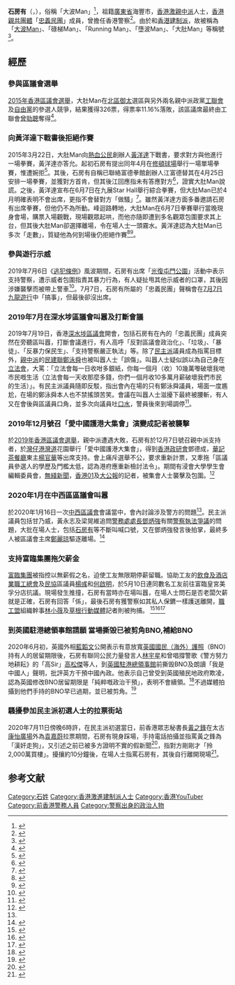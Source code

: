 {{Infobox person
| name = 大肚Man<br/>Man, Shek Fong Yau
| honorific_suffix = 
| birth_date = {{birth date and age|1975|6|24}}
| birth_place = {{HKG-1959}}
| death_date = 
| death_place = 
| occupation =退休人員 、商人、[[KOL|KOL]]、前紀律部隊成員、有BNO
| spouse = 
| children = 
| nationality = {{CNHK}}<br>{{BNO}}
| other_names = 阿Man、[[大波Man|大波Man]]、走數Man、碌梯Man、墮波Man、大肚Man、雷霆戰虎、香港師兄
| past = [[反送中|反送中]](1993-2010)
| organization = [[忠義民團|忠義民團]]
| residence = {{HKG}}[[新界西|新界西]][[元朗|元朗]] 
}}
'''石房有'''（{{lang-en|'''Man, Shek Fong Yau'''}}，{{bd|1975年|6月24日|catIdx=S石}}），俗稱「大波Man」<ref>{{cite web|url=http://www.passiontimes.hk/article/04-24-2015/22557|title=若為稚子楷模，請石房有以身作則|publisher=|accessdate=2015-06-23|work=[[熱血時報|熱血時報]]|author=謝美|archive-url=https://web.archive.org/web/20191110162836/http://www.passiontimes.hk/article/04-24-2015/22557|archive-date=2019-11-10|deadurl=no}}</ref>，祖籍[[廣東省|廣東省]]海豐市，[[香港|香港]][[激進民主派|激親中派]]人士，[[香港親共團體|香港親共團體]]「[[忠義民團|忠義民團]]」成員，曾擔任香港警察<ref>{{cite web|url=https://www.facebook.com/permalink.php?story_fbid=1595515750738014&id=1562471480709108|title=阿Man做節目嘉賓|publisher=忠義民團|work=Facebook|accessdate=2015-06-23|archive-date=2021-03-06|archive-url=https://web.archive.org/web/20210306055045/https://www.facebook.com/permalink.php?story_fbid=1595515750738014&id=1562471480709108|dead-url=no}}</ref>。由於和[[香港|香港]][[建制派_(香港)|建制派]]，故被稱為「[[巨乳|大波]]Man」、「碌梯Man」、「Running Man」、「墮波Man」、「大肚Man」等稱號<ref>{{cite web|url=http://tmhk.org/2015/06/%E3%80%8C%E5%A4%A7%E6%B3%A2man%E3%80%8D%E7%8F%BE%E8%BA%AB%E5%A4%A9%E5%90%8E-%E3%80%8C%E6%B0%91%E5%9C%98%E3%80%8D%E3%80%8C%E7%86%B1%E8%A1%80%E3%80%8D%E4%BA%92%E7%9B%B8%E5%8F%AB%E5%9B%82/|title=「大波man」現身天后 「民團」「熱血」互相叫囂|work=TMHK|location=[[香港|香港]]|accessdate=2015-06-23|archive-url=https://web.archive.org/web/20180826214754/https://tmhk.org/2015/06/04/%E3%80%8C%E5%A4%A7%E6%B3%A2man%E3%80%8D%E7%8F%BE%E8%BA%AB%E5%A4%A9%E5%90%8E-%E3%80%8C%E6%B0%91%E5%9C%98%E3%80%8D%E3%80%8C%E7%86%B1%E8%A1%80%E3%80%8D%E4%BA%92%E7%9B%B8%E5%8F%AB%E5%9B%82/|archive-date=2018-08-26|deadurl=no}}</ref>。

==經歷==
===參與區議會選舉===
[[2015年香港區議會選舉|2015年香港區議會選舉]]，大肚Man在[[北區_(香港)|北區]][[御太|御太]]選區與另外兩名親中派政黨[[工聯會|工聯會]]及[[自由黨_(香港)|自由黨]]的參選人競爭，結果獲得326票，得票率11.16%落敗，該區議席最終由工聯會[[曾勁聰|曾勁聰]]奪得<ref>{{cite news |title=「大波MAN」得票僅400　趕絕露宿者香明孝落敗 |url=https://thestandnews.com/politics/%E5%A4%A7%E6%B3%A2man-%E5%BE%97%E7%A5%A8%E5%83%85400-%E8%B6%95%E7%B5%95%E9%9C%B2%E5%AE%BF%E8%80%85%E9%A6%99%E6%98%8E%E5%AD%9D%E8%90%BD%E6%95%97/ |agency=[[立場新聞|立場新聞]] |date=2015-11-23 |accessdate=2019-07-20 |archive-date=2019-08-16 |archive-url=https://web.archive.org/web/20190816151940/http://www.thestandnews.com/politics/%E5%A4%A7%E6%B3%A2man-%E5%BE%97%E7%A5%A8%E5%83%85400-%E8%B6%95%E7%B5%95%E9%9C%B2%E5%AE%BF%E8%80%85%E9%A6%99%E6%98%8E%E5%AD%9D%E8%90%BD%E6%95%97/ |dead-url=no }}</ref>。

===向黃洋達下戰書後拒絕作賽===
2015年3月22日，大肚Man向[[熱血公民|熱血公民]]創辦人[[黃洋達|黃洋達]]下戰書，要求對方與他進行一場拳賽，黃洋達亦答允。起初石房有提出同年4月在[[修頓球場|修頓球場]]舉行一場單場拳賽，惟遭婉拒<ref>{{cite web|url=http://www.passiontimes.hk/article/03-22-2015/21903|title=熱血時報 - 忠義民團踩場挑戰黃洋達　阿Man僅提供20萬作賽事按金 - 熱血編輯部 - 熱血新聞|publisher=|accessdate=23 June 2015|archive-date=2015-06-24|archive-url=https://web.archive.org/web/20150624224424/http://www.passiontimes.hk/article/03-22-2015/21903|dead-url=no}}</ref>。其後，石房有自稱已聯絡富德拳館創辦人江富德替其在4月25日安排一場拳賽，並獲對方首肯，但其後江回應指未有答應對方<ref>{{cite web|url=http://paper.wenweipo.com/2015/04/11/HK1504110010.htm|title=uqvManܶvFñuͦv|publisher=|accessdate=23 June 2015|archive-date=2015-06-23|archive-url=https://web.archive.org/web/20150623232754/http://paper.wenweipo.com/2015/04/11/HK1504110010.htm|dead-url=no}}</ref>，證實大肚Man說謊。之後，黃洋達宣布在6月7日在九展Star Hall舉行綜合拳賽，但大肚Man已於4月明確表明不會出席，更指不會替對方「做騷」<ref>{{cite web|url=http://tmhk.org/2015/04/%E7%9F%B3%E6%88%BF%E6%9C%89%EF%BC%9A%E5%94%94%E7%9F%A5%E9%BB%83%E6%B4%8B%E9%81%94%E4%BF%82%E5%92%AA%E9%A9%9A%E5%B7%A6%E6%88%91-5/|title=TMHK - Truth Media (Hong Kong) - 大肚Man：唔知黃洋達係咪驚左我|work=TMHK - Truth Media (Hong Kong)|accessdate=23 June 2015|archive-date=2015-06-23|archive-url=https://web.archive.org/web/20150623232751/http://tmhk.org/2015/04/%E7%9F%B3%E6%88%BF%E6%9C%89%EF%BC%9A%E5%94%94%E7%9F%A5%E9%BB%83%E6%B4%8B%E9%81%94%E4%BF%82%E5%92%AA%E9%A9%9A%E5%B7%A6%E6%88%91-5/|dead-url=no}}</ref>。雖然黃洋達方面多番邀請石房有出席拳賽，但他仍不為所動。峰迴路轉地，大肚Man在6月7日拳賽舉行當晚現身會場，購票入場觀戰，現場觀眾起哄，而他亦隨即遭到多名觀眾包圍要求其上台，但其後大肚Man卻選擇離場，令在場人士一頭霧水。黃洋達認為大肚Man已多次「走數」，質疑他為何到場後仍拒絕作賽<ref>{{cite av media|url=https://www.youtube.com/watch?v=AkBUuuUPFe8|title=【拳已打】黃洋達拳賽敗走精華|date=7 June 2015|work=YouTube|accessdate=23 June 2015|archive-date=2016-03-22|archive-url=https://web.archive.org/web/20160322135423/https://www.youtube.com/watch?v=AkBUuuUPFe8|dead-url=no}}</ref><ref>{{cite av media|url=https://www.youtube.com/watch?v=A0-CC7UASvo|title=【2015-06-07 力保健搏擊之夜：熱血格鬥】阿Man淆底足本重溫 司徒夾帶師傅感可惜|date=8 June 2015|work=YouTube|accessdate=23 June 2015|archive-date=2016-03-24|archive-url=https://web.archive.org/web/20160324174845/https://www.youtube.com/watch?v=A0-CC7UASvo|dead-url=no}}</ref>。

===參與遊行示威===
2019年7月6日《[[逃犯條例|逃犯條例]]》風波期間，石房有出席「[[光復屯門公園_(2019年7月)|光復屯門公園]]」活動中表示支持警察，遭示威者包圍指責其暴力行為，有人疑扯甩其他示威者的口罩，其後因涉嫌襲擊而被帶上警車<ref>{{cite web|url=https://www.hk01.com/突發/348993/光復屯門公園-警帶走涉襲示威者人士惹批評-數百人包圍警署|title=【光復屯門公園】警帶走涉襲示威者人士惹批評 數百人包圍警署|date=6 July 2019|work=香港01|accessdate=8 July 2019|archive-date=2019-07-07|archive-url=https://web.archive.org/web/20190707022857/https://www.hk01.com/%E7%AA%81%E7%99%BC/348993/%E5%85%89%E5%BE%A9%E5%B1%AF%E9%96%80%E5%85%AC%E5%9C%92-%E8%AD%A6%E5%B8%B6%E8%B5%B0%E6%B6%89%E8%A5%B2%E7%A4%BA%E5%A8%81%E8%80%85%E4%BA%BA%E5%A3%AB%E6%83%B9%E6%89%B9%E8%A9%95-%E6%95%B8%E7%99%BE%E4%BA%BA%E5%8C%85%E5%9C%8D%E8%AD%A6%E7%BD%B2|dead-url=no}}</ref>。7月7日，石房有所屬的「忠義民團」聲稱會在[[2019年7月7日香港反對逃犯條例修訂草案遊行|7月7日九龍遊行]]中「搞事」，但最後卻沒出席。

=== 2019年7月在深水埗區議會叫囂及打斷會議 ===
2019年7月19日，香港[[深水埗區議會|深水埗區議會]]開會，包括石房有在內的「忠義民團」成員突然在旁聽區叫囂，打斷會議進行，有人高呼「反對區議會政治化」、「垃圾」、「暴徒」、「反暴力保民生」、「支持警察嚴正執法」等。除了[[香港民主派|民主派]]議員成為指罵目標外，[[親共派_(香港)|親中派]]的[[民建聯|民建聯]][[鄭泳舜|鄭泳舜]]也被叫囂人士「誤傷」。叫囂人士疑似誤以為自己身在[[香港立法會|立法會]]，大罵：「立法會每一日收咁多銀紙，你每一個月（收）10幾萬嚟破壞我哋市民嘅生活（立法會每一天收那麼多錢，你們一個月收10多萬月薪破壞我們市民的生活）」。有民主派議員隨即反駁，指出會內在場的只有鄭泳舜議員，場面一度尷尬，在場的鄭泳舜本人也不禁搖頭苦笑。會議在叫囂人士滋擾下最終被腰斬，有人又在會後與區議員口角，並多次向議員吐[[口水|口水]]，警員後來到場調停<ref name=":1">{{cite news |author1=莊恭南 |title=【逃犯條例】「反暴力」人士大鬧深水埗區會　爭執間向議員吐口水 |url=https://www.hk01.com/%E6%94%BF%E6%83%85/353924/%E9%80%83%E7%8A%AF%E6%A2%9D%E4%BE%8B-%E5%8F%8D%E6%9A%B4%E5%8A%9B-%E4%BA%BA%E5%A3%AB%E5%A4%A7%E9%AC%A7%E6%B7%B1%E6%B0%B4%E5%9F%97%E5%8D%80%E6%9C%83-%E7%88%AD%E5%9F%B7%E9%96%93%E5%90%91%E8%AD%B0%E5%93%A1%E5%90%90%E5%8F%A3%E6%B0%B4 |agency=香港01 |date=2019-07-19 |accessdate=2019-07-19 |archive-date=2019-07-19 |archive-url=https://web.archive.org/web/20190719143749/https://www.hk01.com/%E6%94%BF%E6%83%85/353924/%E9%80%83%E7%8A%AF%E6%A2%9D%E4%BE%8B-%E5%8F%8D%E6%9A%B4%E5%8A%9B-%E4%BA%BA%E5%A3%AB%E5%A4%A7%E9%AC%A7%E6%B7%B1%E6%B0%B4%E5%9F%97%E5%8D%80%E6%9C%83-%E7%88%AD%E5%9F%B7%E9%96%93%E5%90%91%E8%AD%B0%E5%93%A1%E5%90%90%E5%8F%A3%E6%B0%B4 |dead-url=no }}</ref>。

=== 2019年12月號召「愛中國護港大集會」演變成記者被襲擊 ===
於[[2019年香港區議會選舉|2019年香港區議會選舉]]，親中派遭遇大敗，石房有於12月7日號召親中派支持者，於[[灣仔|灣仔]][[港灣道|港灣道]]花園舉行「愛中國護港大集會」，得到[[香港政研會|香港政研會]]鄧德成，[[華記茶餐廳|華記茶餐廳]]東主[[楊官華|楊官華]]等出席支持。會上痛斥選舉不公，要求重新計票，又牽拖「區議員參選人的學歷及門檻太低，認為港府應重新檢討法令」。期間有浸會大學學生會編輯委員會，[[無綫新聞|無綫新聞]]，[[香港01|香港01]]及[[大公報|大公報]]的記者，被集會人士襲擊及包圍。<ref>{{Cite web|title=敵我不分！港親共團體輸不起包圍紅媒 女記者狂叫：我TVB啦|url=https://tw.appledaily.com/international/20191208/JNCDJHYUU4H27UZDL3I75KTTDI/|accessdate=2020-01-19|work=蘋果新聞網|language=zh|archive-date=2020-09-20|archive-url=https://web.archive.org/web/20200920185831/https://tw.appledaily.com/international/20191208/JNCDJHYUU4H27UZDL3I75KTTDI/|dead-url=no}}</ref>

=== 2020年1月在中西區區議會叫囂 ===
於2020年1月16日一次[[中西區議會|中西區議會]]會議當中，會內討論涉及警方的問題<ref name=":1" />。民主派議員包括甘乃威，黃永志及梁晃維追問[[警務處處長|警務處處長]][[鄧炳強|鄧炳強]]有關[[對於反對逃犯條例修訂草案運動中香港警隊的批評|警察執法爭議]]的問題，大批在場人士，包括[[石房有|石房有]]等不斷叫喊口號，又在鄧炳強發言後拍掌，最終多人被區議會主席[[鄭麗琼|鄭麗琼]]驅逐離場。<ref name=":0">{{Cite web|title=鄭麗琼施下馬威 鄧炳強被迫戴委任證|url=https://hk.appledaily.com/local/20200117/L4EFVRF3B6HMPPRHHZ4FWRPYP4/|accessdate=2020-01-18|work=Apple Daily 蘋果日報|language=zh|archive-date=2021-03-04|archive-url=https://web.archive.org/web/20210304172850/https://hk.appledaily.com/local/20200117/L4EFVRF3B6HMPPRHHZ4FWRPYP4/|dead-url=no}}</ref>

=== 支持富臨集團拖欠薪金===
[[富臨集團|富臨集團]]被指控以無薪假之名，迫使工友無限期停薪留職。協助工友的[[飲食及酒店業職工總會|飲食及酒店業職工總會]]及[[民協|民協]]區議員[[楊彧|楊彧]]和[[何啟明|何啟明]]，於5月10日連同數名工友前往富臨皇宮美孚分店抗議。現場發生推撞，石房有當時亦在場叫囂，在場人士問石是否老闆欠薪就是正確，石房有回答「係」，最後石房有獲警察如其私人保鑣一樣護送離開，[[職工盟|職工盟]]組織幹事[[林小薇|林小薇]]及[[草根行動媒體|草根行動媒體]]記者則被拘捕。
<ref name="AppleDaily-20200511">{{cite web |title=工友抗議剝削　富臨報警拘兩人 |url=https://hk.appledaily.com/local/20200511/B6TYPI7RZFFR2YCY74ICCJWUE4/ |accessdate=2020-05-10 |archive-date=2020-07-08 |archive-url=https://web.archive.org/web/20200708042411/https://hk.appledaily.com/local/20200511/B6TYPI7RZFFR2YCY74ICCJWUE4/ |dead-url=no }}</ref><ref name="Now-20200510">{{cite web |title=工會質疑富臨申請保就業資助但要求員工放無薪假 |url=https://news.now.com/home/local/player?newsId=390515 |accessdate=2020-05-10 |archive-date=2020-05-26 |archive-url=https://web.archive.org/web/20200526184332/https://news.now.com/home/local/player?newsId=390515 |dead-url=no }}</ref><ref name="HK01-20200510">{{cite web |author1=曾凱欣 |title=富臨以無薪假避遣散費　工友到場請願　警方到場拘捕兩人 |url=https://www.hk01.com/%E7%A4%BE%E6%9C%83%E6%96%B0%E8%81%9E/471270/%E5%AF%8C%E8%87%A8%E4%BB%A5%E7%84%A1%E8%96%AA%E5%81%87%E9%81%BF%E9%81%A3%E6%95%A3%E8%B2%BB-%E5%B7%A5%E5%8F%8B%E5%88%B0%E5%A0%B4%E8%AB%8B%E9%A1%98-%E8%AD%A6%E6%96%B9%E5%88%B0%E5%A0%B4%E6%8B%98%E6%8D%95%E5%85%A9%E4%BA%BA |accessdate=2020-05-10 |archive-date=2020-07-11 |archive-url=https://web.archive.org/web/20200711055644/https://www.hk01.com/%E7%A4%BE%E6%9C%83%E6%96%B0%E8%81%9E/471270/%E5%AF%8C%E8%87%A8%E4%BB%A5%E7%84%A1%E8%96%AA%E5%81%87%E9%81%BF%E9%81%A3%E6%95%A3%E8%B2%BB-%E5%B7%A5%E5%8F%8B%E5%88%B0%E5%A0%B4%E8%AB%8B%E9%A1%98-%E8%AD%A6%E6%96%B9%E5%88%B0%E5%A0%B4%E6%8B%98%E6%8D%95%E5%85%A9%E4%BA%BA |dead-url=no }}</ref>

===到英國駐港總領事館請願 當場撕毁已被剪角BNO,補給BNO===
2020年6月初，英國外相[[藍韜文|藍韜文]]公開表示有意放寬[[英國國民（海外）護照|英國國民（海外）護照]]（BNO）持有人的居留期限後，石房有聯同公民力量發言人[[林宇星|林宇星]]和曾唱撐警歌《警方努力地耕耘》的「高Sir」[[高松傑|高松傑]]等人，到[[英國駐港總領事館|英國駐港總領事館]]前撕毁BNO及朗讀「我是中國人」聲明，批評英方干預中國內政。他表示自己曾受到英國殖民地政府欺凌，認為英國修改BNO居留期限是「純粹嘅政治干預」，表明不會續領。<ref>{{cite news |title=建制團體到英國駐港總領事館請願　當場撕毁BNO批英干預中國內政 |url=https://news.mingpao.com/ins/%E6%B8%AF%E8%81%9E/article/20200606/s00001/1591422941342/%E5%BB%BA%E5%88%B6%E5%9C%98%E9%AB%94%E5%88%B0%E8%8B%B1%E5%9C%8B%E9%A7%90%E6%B8%AF%E7%B8%BD%E9%A0%98%E4%BA%8B%E9%A4%A8%E8%AB%8B%E9%A1%98-%E7%95%B6%E5%A0%B4%E6%92%95%E6%AF%81bno%E6%89%B9%E8%8B%B1%E5%B9%B2%E9%A0%90%E4%B8%AD%E5%9C%8B%E5%85%A7%E6%94%BF |accessdate=2020-06-06 |work=明報 |date=2020-06-06 |archive-date=2020-06-30 |archive-url=https://web.archive.org/web/20200630164847/https://news.mingpao.com/ins/%E6%B8%AF%E8%81%9E/article/20200606/s00001/1591422941342/%E5%BB%BA%E5%88%B6%E5%9C%98%E9%AB%94%E5%88%B0%E8%8B%B1%E5%9C%8B%E9%A7%90%E6%B8%AF%E7%B8%BD%E9%A0%98%E4%BA%8B%E9%A4%A8%E8%AB%8B%E9%A1%98-%E7%95%B6%E5%A0%B4%E6%92%95%E6%AF%81bno%E6%89%B9%E8%8B%B1%E5%B9%B2%E9%A0%90%E4%B8%AD%E5%9C%8B%E5%85%A7%E6%94%BF |dead-url=no }}</ref>不過媒體拍攝到他們手持的BNO早已過期，並已被剪角。<ref>{{cite news |author1=陳晶琦 |title=港版國安法｜建制組織撕已剪角BNO，補給BNO 　聲言不續領　斥英國延居留期 ,BNO|url=https://www.hk01.com/%E7%A4%BE%E6%9C%83%E6%96%B0%E8%81%9E/482606/%E6%B8%AF%E7%89%88%E5%9C%8B%E5%AE%89%E6%B3%95-%E5%BB%BA%E5%88%B6%E7%B5%84%E7%B9%94%E6%92%95%E5%B7%B2%E5%89%AA%E8%A7%92bno-%E8%81%B2%E8%A8%80%E4%B8%8D%E7%BA%8C%E9%A0%98-%E6%96%A5%E8%8B%B1%E5%9C%8B%E5%BB%B6%E5%B1%85%E7%95%99%E6%9C%9F |accessdate=2020-06-06 |work=香港01 |date=2020-06-06 |archive-date=2020-06-07 |archive-url=https://web.archive.org/web/20200607094344/https://www.hk01.com/%E7%A4%BE%E6%9C%83%E6%96%B0%E8%81%9E/482606/%E6%B8%AF%E7%89%88%E5%9C%8B%E5%AE%89%E6%B3%95-%E5%BB%BA%E5%88%B6%E7%B5%84%E7%B9%94%E6%92%95%E5%B7%B2%E5%89%AA%E8%A7%92bno-%E8%81%B2%E8%A8%80%E4%B8%8D%E7%BA%8C%E9%A0%98-%E6%96%A5%E8%8B%B1%E5%9C%8B%E5%BB%B6%E5%B1%85%E7%95%99%E6%9C%9F |dead-url=no }}</ref>

===騷擾參加民主派初選人士的拉票街站===
2020年7月11日傍晚6時許，在民主派初選當日，前香港眾志秘書長[[黃之鋒|黃之鋒]]在太古[[康怡廣場|康怡廣場]]外為[[袁嘉蔚|袁嘉蔚]]拉票期間，石房有現身踩場，手持電話拍攝並指罵黃之鋒為「漢奸走狗」，又引述之前已被多方證明不實的假新聞<ref name="stheadline-20191007">{{cite web |title=【Kelly Online】傳二千萬購貝沙灣 黃之鋒：假新聞 |url=https://hd.stheadline.com/news/realtime/hk/1607194/%E5%8D%B3%E6%99%82-%E6%B8%AF%E8%81%9E-Kelly-Online-%E5%82%B3%E4%BA%8C%E5%8D%83%E8%90%AC%E8%B3%BC%E8%B2%9D%E6%B2%99%E7%81%A3%C2%A0%E9%BB%83%E4%B9%8B%E9%8B%92-%E5%81%87%E6%96%B0%E8%81%9E |accessdate=2020-07-22 |archive-date=2020-05-02 |archive-url=https://web.archive.org/web/20200502182303/https://hd.stheadline.com/news/realtime/hk/1607194/%E5%8D%B3%E6%99%82-%E6%B8%AF%E8%81%9E-Kelly-Online-%E5%82%B3%E4%BA%8C%E5%8D%83%E8%90%AC%E8%B3%BC%E8%B2%9D%E6%B2%99%E7%81%A3%C2%A0%E9%BB%83%E4%B9%8B%E9%8B%92-%E5%81%87%E6%96%B0%E8%81%9E |dead-url=no }}</ref>，指對方剛剛才「拎2,000萬買樓」。擾攘約10分鐘後，在場人士指罵石房有，其後自行離開現場<ref>{{cite news |title=【立會選舉】譚文豪初選街站義工遇襲 黃之鋒與「大波man」口角 |url=https://hd.stheadline.com/news/realtime/hk/1817176/%E5%8D%B3%E6%99%82-%E6%B8%AF%E8%81%9E-%E7%AB%8B%E6%9C%83%E9%81%B8%E8%88%89-%E8%AD%9A%E6%96%87%E8%B1%AA%E5%88%9D%E9%81%B8%E8%A1%97%E7%AB%99%E7%BE%A9%E5%B7%A5%E9%81%87%E8%A5%B2-%E9%BB%83%E4%B9%8B%E9%8B%92%E8%88%87-%E5%A4%A7%E6%B3%A2man-%E5%8F%A3%E8%A7%92 |accessdate=2020-07-12 |work=頭條日報 |date=2020-07-11 |archive-date=2020-07-12 |archive-url=https://web.archive.org/web/20200712043925/https://hd.stheadline.com/news/realtime/hk/1817176/%E5%8D%B3%E6%99%82-%E6%B8%AF%E8%81%9E-%E7%AB%8B%E6%9C%83%E9%81%B8%E8%88%89-%E8%AD%9A%E6%96%87%E8%B1%AA%E5%88%9D%E9%81%B8%E8%A1%97%E7%AB%99%E7%BE%A9%E5%B7%A5%E9%81%87%E8%A5%B2-%E9%BB%83%E4%B9%8B%E9%8B%92%E8%88%87-%E5%A4%A7%E6%B3%A2man-%E5%8F%A3%E8%A7%92 |dead-url=no }}</ref>。

==参考文献==
{{reflist|30em}}

{{香港逃犯條例爭議}}

{{DEFAULTSORT:S}}
[[Category:石姓|Category:石姓]]
[[Category:香港激進建制派人士|Category:香港激進建制派人士]]
[[Category:香港YouTuber|Category:香港YouTuber]]
[[Category:前香港警務人員|Category:前香港警務人員]]
[[Category:警察出身的政治人物|Category:警察出身的政治人物]]